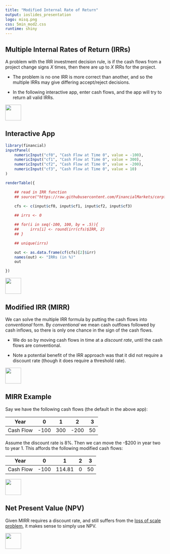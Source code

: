 ```yaml
---
title: "Modified Internal Rate of Return"
output: ioslides_presentation
logo: misq.png
css: 5min_mod2.css
runtime: shiny
---
```


## Multiple Internal Rates of Return (IRRs)

A problem with the IRR investment decision rule, is if the cash flows from a project change signs *X* times, then there are up to *X* IRRs for the project.  

-  The problem is no one IRR is more correct than another, and so the multiple IRRs may give differing accept/reject decisions.  

-  In the following interactive app, enter cash flows, and the app will try to return all valid IRRs.

<div class="MIfooter"><img src="mi.png" style="height:50px;"></div> 

## Interactive App

```r
library(financial)
inputPanel(
    numericInput("cf0", "Cash Flow at Time 0", value = -100),
    numericInput("cf1", "Cash Flow at Time 0", value = 300),
    numericInput("cf2", "Cash Flow at Time 0", value = -200),
    numericInput("cf3", "Cash Flow at Time 0", value = 10)
)

renderTable({

    ## read in IRR function
    ## source("https://raw.githubusercontent.com/FinancialMarkets/corpfin/master/irr.R")
    
    cfs <- c(input$cf0, input$cf1, input$cf2, input$cf3)

    ## irrs <- 0

    ## for(i in seq(-100, 100, by = .5)){
    ##     irrs[i] <- round(irr(cfs)$IRR, 2)
    ## }

    ## unique(irrs)

    out <- as.data.frame(cf(cfs)[2]$irr)
    names(out) <- "IRRs (in %)"
    out

})
```

<div class="MIfooter"><img src="mi.png" style="height:50px;"></div> 

## Modified IRR (MIRR)

We can solve the multiple IRR formula by putting the cash flows into *conventional* form. By *conventional* we mean cash outflows followed by cash inflows, so there is only one chance in the sign of the cash flows.

- We do so by moving cash flows in time at a *discount rate*, until the cash flows are conventional.

- Note a potential benefit of the IRR approach was that it did not require a discount rate (though it does require a threshold rate).  

<div class="MIfooter"><img src="mi.png" style="height:50px;"></div> 

## MIRR Example

Say we have the following cash flows (the default in the above app):

| Year | 0 | 1 | 2 | 3 |
| ---- |---|---|---|---|
| Cash Flow | -100 | 300 | -200 | 50 |

Assume the discount rate is 8%.  Then we can move the -\$200 in year two to year 1. This affords the following modified cash flows:

| Year | 0 | 1 | 2 | 3 |
| ---- |---|---|---|---|
| Cash Flow | -100 | 114.81 | 0 | 50 |


<div class="MIfooter"><img src="mi.png" style="height:50px;"></div> 


## Net Present Value (NPV)

Given MIRR requires a discount rate, and still suffers from the [loss of scale problem](INSERT LINK), it makes sense to simply use NPV.




<div class="MIfooter"><img src="mi.png" style="height:50px;"></div> 
